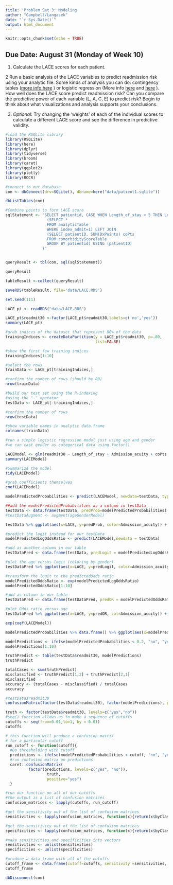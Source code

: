 ```yaml
---
title: 'Problem Set 3: Modeling'
author: "Campbell/Langasek"
date: "`r Sys.Date()`"
output: html_document
---
```


```r
knitr::opts_chunk$set(echo = TRUE)
```

## Due Date: August 31 (Monday of Week 10)

1) Calculate the LACE scores for each patient. 

2 Run a basic analysis of the LACE variables to predict readmission risk using your analytic file. Some kinds of analysis you can do: contingency tables ([more info here](http://www.statmethods.net/stats/frequencies.html) ) or logistic regression (More info [here](https://www.r-bloggers.com/evaluating-logistic-regression-models/) and [here](https://www.analyticsvidhya.com/blog/2015/11/beginners-guide-on-logistic-regression-in-r/) ). How well does the LACE score predict readmission risk? Can you compare the predictive power of each variable (L, A, C, E) to predict risk? Begin to think about what visualizations and analysis supports your conclusions.

3) *Optional*: Try changing the ‘weights’ of each of the individual scores to calculate a different LACE score and see the difference in predictive validity.

```r
#load the RSQLite library
library(RSQLite)
library(here)
library(dplyr)
library(tidyverse)
library(broom)
library(caret)
library(ggplot2)
library(plotly)
library(ROCR)
```

```r

#connect to our database
con <- dbConnect(drv=SQLite(), dbname=here("data/patient1.sqlite"))

dbListTables(con)
```

```r
#Combine points to form LACE score
sqlStatement <- "SELECT patientid, CASE WHEN Length_of_stay < 5 THEN Length_of_stay WHEN Length_of_stay < 6 THEN 4 WHEN Length_of_stay < 13 THEN 5 ELSE 7 END Length_of_stay, Admission_acuity, ifnull(coPts,0) comorbidity, CASE WHEN ifnull(coPts,0)<3 THEN ifnull(coPts,0) ELSE 5 END coPts, ED_visits_score, (Length_of_stay+Admission_acuity+CASE WHEN ifnull(coPts,0)<3 THEN ifnull(coPts,0) ELSE 5 END+ED_visits_score) LACE, readmit30 FROM (
                  (SELECT * 
                  FROM analyticTable 
                  WHERE index_admit=1) LEFT JOIN 
                  (SELECT patientID, SUM(DxPoints) coPts
                  FROM comorbidityScoreTable
                  GROUP BY patientid) USING (patientID)
                )"


queryResult <- tbl(con, sql(sqlStatement))

queryResult

tableResult <-collect(queryResult)

saveRDS(tableResult, file='data/LACE.RDS')
```




```r
set.seed(111)

LACE_pt <- readRDS("data/LACE.RDS")

LACE_pt$readmit30 <-factor(LACE_pt$readmit30,labels=c('no','yes'))
summary(LACE_pt)
```
```r
#grab indices of the dataset that represent 80% of the data
trainingIndices <- createDataPartition(y = LACE_pt$readmit30, p=.80,
                                       list=FALSE)

#show the first few training indices
trainingIndices[1:10]

#select the rows
trainData <- LACE_pt[trainingIndices,]

#confirm the number of rows (should be 80)
nrow(trainData)

#build our test set using the R-indexing
#using the "-" operator
testData <- LACE_pt[-trainingIndices,]

#confirm the number of rows 
nrow(testData)
```
```r
#show variable names in analytic data.frame
colnames(trainData)

#run a simple logistic regression model just using age and gender
#we can cast gender as categorical data using factor()

LACEModel <- glm(readmit30 ~ Length_of_stay + Admission_acuity + coPts + ED_visits_score, data= trainData, family="binomial")
summary(LACEModel)
```
```r
#Summarize the model
tidy(LACEModel)
```
```r
#grab coefficients themselves
coef(LACEModel)
```
```r
modelPredictedProbabilities <- predict(LACEModel, newdata=testData, type = "response")

##add the modelPredictedProbabilities as a column in testData
testData <- data.frame(testData, predProb=modelPredictedProbabilities)
#testDataAugment <- augment(ageGenderModel)

testData %>% ggplot(aes(x=LACE, y=predProb, color=Admission_acuity)) + geom_point()
```
```r
#predict the logit instead for our testData
modelPredictedLogOddsRatio <- predict(LACEModel,newdata = testData)

#add as another column in our table
testDataPred <- data.frame(testData, predLogit = modelPredictedLogOddsRatio)

#plot the age versus logit (coloring by gender)
testDataPred %>% ggplot(aes(x=LACE, y=predLogit, color=Admission_acuity)) + geom_point()
```
```r
#transform the logit to the predictedOdds ratio
modelPredictedOddsRatio <- exp(modelPredictedLogOddsRatio)
modelPredictedOddsRatio[1:10]

#add as column in our table
testDataPred <- data.frame(testDataPred, predOR = modelPredictedOddsRatio)

#plot Odds ratio versus age
testDataPred %>% ggplot(aes(x=LACE, y=predOR, col=Admission_acuity)) + geom_point() + xlim(0,25) + ylim(0,0.5)
```
```r
exp(coef(LACEModel))
```

```r
modelPredictedProbabilities %>% data.frame() %>% ggplot(aes(x=modelPredictedProbabilities)) + geom_histogram()
```
```r
modelPredictions <- ifelse(modelPredictedProbabilities < 0.2, "no", "yes")
modelPredictions[1:10]
```
```r
truthPredict <- table(testData$readmit30, modelPredictions)
truthPredict
```
```r
totalCases <- sum(truthPredict)
misclassified <- truthPredict[1,2] + truthPredict[2,1]
misclassified
accuracy <- (totalCases - misclassified) / totalCases
accuracy
```
```r
#testData$readmit30
confusionMatrix(factor(testData$readmit30), factor(modelPredictions), positive = "yes")
```
```r
truth <- factor(testData$readmit30, levels=c("yes","no"))
#seq() function allows us to make a sequence of cutoffs
cutoffs <- seq(from=0.01,to=1, by = 0.01)
cutoffs
```

```r
# this function will produce a confusion matrix
# for a particular cutoff
run_cutoff <- function(cutoff){
  #Do thresholding with cutoff       
  predictions <- ifelse(modelPredictedProbabilities < cutoff, "no", "yes")
  #run confusion matrix on predictions
  caret::confusionMatrix(
          factor(predictions, levels=c("yes", "no")), 
                  truth, 
                  positive="yes")
  }
```

```r
#run our function on all of our cutoffs
#the output is a list of confusion matrices
confusion_matrices <- lapply(cutoffs, run_cutoff)

#get the sensitivity out of the list of confusion matrices
sensitivities <- lapply(confusion_matrices, function(x){return(x$byClass["Sensitivity"])})

#get the sensitivity out of the list of confusion matrices
specificities <- lapply(confusion_matrices, function(x){return(x$byClass["Specificity"])})

#make sensitivities and specificities into vectors
sensitivities <- unlist(sensitivities)
specificities <- unlist(specificities)

#produce a data frame with all of the cutoffs
cutoff_frame <- data.frame(cutoff=cutoffs, sensitivity =sensitivities, specificity = specificities)
cutoff_frame
```


```r
dbDisconnect(con)
```